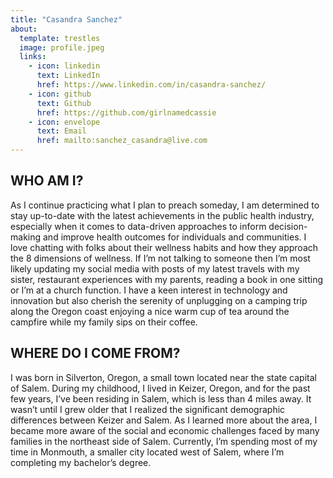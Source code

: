 ```yaml
---
title: "Casandra Sanchez"
about:
  template: trestles
  image: profile.jpeg
  links:
    - icon: linkedin
      text: LinkedIn
      href: https://www.linkedin.com/in/casandra-sanchez/
    - icon: github
      text: Github
      href: https://github.com/girlnamedcassie
    - icon: envelope
      text: Email
      href: mailto:sanchez_casandra@live.com
---
```


## WHO AM I?

As I continue practicing what I plan to preach someday, I am determined to stay up-to-date with the latest achievements in the public health industry, especially when it comes to data-driven approaches to inform decision-making and improve health outcomes for individuals and communities. I love chatting with folks about their wellness habits and how they approach the 8 dimensions of wellness. If I’m not talking to someone then I’m most likely updating my social media with posts of my latest travels with my sister, restaurant experiences with my parents, reading a book in one sitting or I'm at a church function. I have a keen interest in technology and innovation but also cherish the serenity of unplugging on a camping trip along the Oregon coast enjoying a nice warm cup of tea around the campfire while my family sips on their coffee. 


## WHERE DO I COME FROM?

I was born in Silverton, Oregon, a small town located near the state capital of Salem. During my childhood, I lived in Keizer, Oregon, and for the past few years, I've been residing in Salem, which is less than 4 miles away. It wasn't until I grew older that I realized the significant demographic differences between Keizer and Salem. As I learned more about the area, I became more aware of the social and economic challenges faced by many families in the northeast side of Salem. Currently, I'm spending most of my time in Monmouth, a smaller city located west of Salem, where I'm completing my bachelor's degree.
